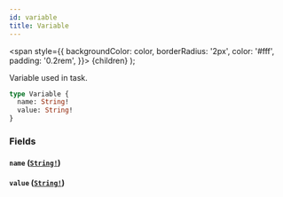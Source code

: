 ```yaml
---
id: variable
title: Variable
---
```


<span
style={{
      backgroundColor: color,
      borderRadius: '2px',
      color: '#fff',
      padding: '0.2rem',
    }}>
{children}
</span>
);

Variable used in task.

```graphql
type Variable {
  name: String!
  value: String!
}
```

### Fields

#### `name` ([`String!`](../../../../../../../docs/apis-tools/tasklist-api/scalars/string.mdx))

#### `value` ([`String!`](../../../../../../../docs/apis-tools/tasklist-api/scalars/string.mdx))
